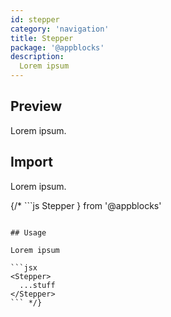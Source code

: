 ```yaml
---
id: stepper
category: 'navigation'
title: Stepper
package: '@appblocks'
description:
  Lorem ipsum
---
```


## Preview

Lorem ipsum.

## Import

Lorem ipsum.


{/* ```js
  Stepper
} from '@appblocks'
```

## Usage

Lorem ipsum

```jsx
<Stepper>
  ...stuff
</Stepper>
``` */}